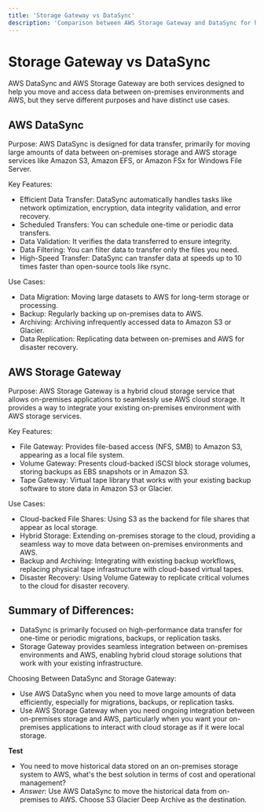 ```yaml
---
title: 'Storage Gateway vs DataSync'
description: 'Comparison between AWS Storage Gateway and DataSync for hybrid cloud storage solutions and data transfer scenarios.'
---
```


# Storage Gateway vs DataSync

AWS DataSync and AWS Storage Gateway are both services designed to help you move and access data between on-premises environments and AWS, but they serve different purposes and have distinct use cases.

## AWS DataSync

Purpose: AWS DataSync is designed for data transfer, primarily for moving large amounts of data between on-premises storage and AWS storage services like Amazon S3, Amazon EFS, or Amazon FSx for Windows File Server.

Key Features:

- Efficient Data Transfer: DataSync automatically handles tasks like network optimization, encryption, data integrity validation, and error recovery.
- Scheduled Transfers: You can schedule one-time or periodic data transfers.
- Data Validation: It verifies the data transferred to ensure integrity.
- Data Filtering: You can filter data to transfer only the files you need.
- High-Speed Transfer: DataSync can transfer data at speeds up to 10 times faster than open-source tools like rsync.

Use Cases:

- Data Migration: Moving large datasets to AWS for long-term storage or processing.
- Backup: Regularly backing up on-premises data to AWS.
- Archiving: Archiving infrequently accessed data to Amazon S3 or Glacier.
- Data Replication: Replicating data between on-premises and AWS for disaster recovery.

## AWS Storage Gateway

Purpose: AWS Storage Gateway is a hybrid cloud storage service that allows on-premises applications to seamlessly use AWS cloud storage. It provides a way to integrate your existing on-premises environment with AWS storage services.

Key Features:

- File Gateway: Provides file-based access (NFS, SMB) to Amazon S3, appearing as a local file system.
- Volume Gateway: Presents cloud-backed iSCSI block storage volumes, storing backups as EBS snapshots or in Amazon S3.
- Tape Gateway: Virtual tape library that works with your existing backup software to store data in Amazon S3 or Glacier.

Use Cases:

- Cloud-backed File Shares: Using S3 as the backend for file shares that appear as local storage.
- Hybrid Storage: Extending on-premises storage to the cloud, providing a seamless way to move data between on-premises environments and AWS.
- Backup and Archiving: Integrating with existing backup workflows, replacing physical tape infrastructure with cloud-based virtual tapes.
- Disaster Recovery: Using Volume Gateway to replicate critical volumes to the cloud for disaster recovery.

## Summary of Differences:

- DataSync is primarily focused on high-performance data transfer for one-time or periodic migrations, backups, or replication tasks.
- Storage Gateway provides seamless integration between on-premises environments and AWS, enabling hybrid cloud storage solutions that work with your existing infrastructure.

Choosing Between DataSync and Storage Gateway:

- Use AWS DataSync when you need to move large amounts of data efficiently, especially for migrations, backups, or replication tasks.
- Use AWS Storage Gateway when you need ongoing integration between on-premises storage and AWS, particularly when you want your on-premises applications to interact with cloud storage as if it were local storage.

**Test**

- You need to move historical data stored on an on-premises storage system to AWS, what's the best solution in terms of cost and operational management?
- _Answer_: Use AWS DataSync to move the historical data from on-premises to AWS. Choose S3 Glacier Deep Archive as the destination.
